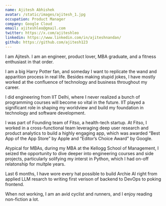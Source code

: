 ```yaml
---
name: Ajitesh Abhishek
avatar: /static/images/ajitesh_1.jpg
occupation: Product Manager
company: Google Cloud
email: ajiteshleo@gmail.com
twitter: https://x.com/ajiteshleo
linkedin: https://www.linkedin.com/in/ajiteshnandan/
github: https://github.com/ajitesh123
---
```


I am Ajitesh. I am an engineer, product lover, MBA graduate, and a fitness enthusiast in that order.

I am a big Harry Potter fan, and someday I want to replicate the wand and apparition process in real life. Besides making stupid jokes, I have mostly worked at the confluence of technology and business throughout my career.

I did engineering from IIT Delhi, where I never realized a bunch of programming courses will become so vital in the future. IIT played a significant role in shaping my worldview and build my foundation in technology and software development.

I was part of Founding team of Fitso, a health-tech startup. At Fitso, I worked in a cross-functional team leveraging deep user research and product analytics to build a highly engaging app, which was awarded “Best App of the App Store” by Apple and “Editor’s Choice Award” by Google.

Atypical for MBAs, during my MBA at the Kellogg School of Management, I seized the opportunity to dive deeper into engineering courses and side projects, particularly solifying my interst in Python, which I had on-off relatonship for multple years.

Last 6 months, I have wore every hat possible to build Archie AI right from applied LLM resarch to writing first verison of backend to DevOps to poking frontend.

When not working, I am an avid cyclist and runners, and I enjoy reading non-fiction a lot.
